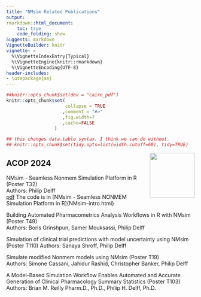 ```yaml
---
title: "NMsim Related Publications"
output:
rmarkdown::html_document:
    toc: true
    code_folding: show
Suggests: markdown
VignetteBuilder: knitr
vignette: >
  %\VignetteIndexEntry{Typical}
  %\VignetteEngine{knitr::rmarkdown}
  %\VignetteEncoding{UTF-8}
header-includes:
- \usepackage{ae}
---
```


```r
##knitr::opts_chunk$set(dev = "cairo_pdf")
knitr::opts_chunk$set(
                      collapse = TRUE
                     ,comment = "#>"
                     ,fig.width=7
                     ,cache=FALSE
                  )

## this changes data.table syntax. I think we can do without.
## knitr::opts_chunk$set(tidy.opts=list(width.cutoff=60), tidy=TRUE)
```

<img src='../man/figures/NMsimlogo240.png' align="right" height="120" />


## ACOP 2024

NMsim - Seamless Nonmem Simulation Platform in R (Poster T32)  
Authors: Philip Delff  
<!-- [pdf](https://github.com/NMautoverse/NMsim/blob/main/publications/ACOP2024/NMsim_general_web.pdf) -->
<!-- [pdf](../doc/NMsim_general_web.pdf) -->
<!-- [`Code`](https://github.com/NMautoverse/NMsim/blob/main/publications/ACOP2024/NMsim_general_html.Rmd) -->
[pdf](../reference/figures/NMsim_general_web.pdf)
The code is in [NMsim - Seamless NONMEM Simulation Platform in R]{NMsim-intro.html}

Building Automated Pharmacometrics Analysis Workflows in R with NMsim (Poster T49)  
Authors: Boris Grinshpun, Samer Mouksassi, Philip Delff  

Simulation of clinical trial predictions with model uncertainty using NMsim (Poster T110)
Authors: Sanaya Shroff, Philip Delff  

Simulate modified Nonmem models using NMsim (Poster T19)  
Authors: Simone Cassani, Jahidur Rashid, Christopher Banker, Philip Delff  

A Model-Based Simulation Workflow Enables Automated and Accurate Generation of Clinical Pharmacology Summary Statistics (Poster T103)  
Authors: Brian M. Reilly Pharm.D., Ph.D., Philip H. Delff, Ph.D.
